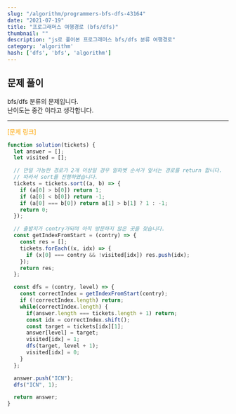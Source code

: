 ```yaml
---
slug: "/algorithm/programmers-bfs-dfs-43164"
date: "2021-07-19"
title: "프로그래머스 여행경로 (bfs/dfs)"
thumbnail: ""
description: "js로 풀어본 프로그래머스 bfs/dfs 분류 여행경로"
category: 'algorithm'
hash: ['dfs', 'bfs', 'algorithm']
---
```


## 문제 풀이

bfs/dfs 분류의 문제입니다.  <br/>
난이도는 중간 이라고 생각합니다.

---
<a href="https://programmers.co.kr/learn/courses/30/lessons/43164"
style="color: orange;text-decoration: none;">
[문제 링크]
</a>

```javascript
function solution(tickets) {
  let answer = [];
  let visited = [];

  // 만일 가능한 경로가 2개 이상일 경우 알파벳 순서가 앞서는 경로를 return 합니다.
  // 따라서 sort를 진행하였습니다.
  tickets = tickets.sort((a, b) => {
    if (a[0] > b[0]) return 1;
    if (a[0] < b[0]) return -1;
    if (a[0] === b[0]) return a[1] > b[1] ? 1 : -1;
    return 0;
  });

  // 출발지가 contry가되며 아직 방문하지 않은 곳을 찾습니다.
  const getIndexFromStart = (contry) => {
    const res = [];
    tickets.forEach((x, idx) => {
      if (x[0] === contry && !visited[idx]) res.push(idx);
    });
    return res;
  };

  const dfs = (contry, level) => {
    const correctIndex = getIndexFromStart(contry);
    if (!correctIndex.length) return;
    while(correctIndex.length) {
      if(answer.length === tickets.length + 1) return;
      const idx = correctIndex.shift();
      const target = tickets[idx][1];
      answer[level] = target;
      visited[idx] = 1;
      dfs(target, level + 1);
      visited[idx] = 0;
    }
  };

  answer.push("ICN");
  dfs("ICN", 1);

  return answer;
}

```
